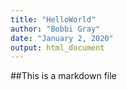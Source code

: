 ```yaml
---
title: "HelloWorld"
author: "Bobbi Gray"
date: "January 2, 2020"
output: html_document
---
```

##This is a markdown file
